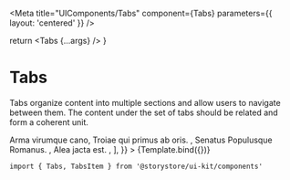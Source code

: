 
<Meta title="UIComponents/Tabs" component={Tabs} parameters={{ layout: 'centered' }} />

  return <Tabs {...args} />
}

# Tabs

Tabs organize content into multiple sections and allow users to navigate between them. The content under the set of tabs should be related and form a coherent unit.

<Canvas withSource="open">
  <Story
    name="Tabs"
    args={{
      children: [
        <TabsItem key="FoR" title="Founding of Rome">
          Arma virumque cano, Troiae qui primus ab oris.
        </TabsItem>,
        <TabsItem key="MaR" title="Monarchy and Republic">
          Senatus Populusque Romanus.
        </TabsItem>,
        <TabsItem key="Emp" title="Empire">
          Alea jacta est.
        </TabsItem>,
      ],
    }}
  >
    {Template.bind({})}
  </Story>
</Canvas>

```
import { Tabs, TabsItem } from '@storystore/ui-kit/components'
```

<ArgsTable story="Tabs" />
